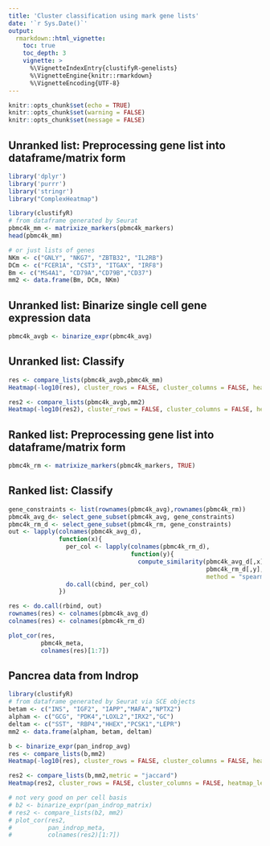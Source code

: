 ```yaml
---
title: 'Cluster classification using mark gene lists'
date: '`r Sys.Date()`'
output:
  rmarkdown::html_vignette:
    toc: true
    toc_depth: 3
    vignette: >
      %\VignetteIndexEntry{clustifyR-genelists}
      %\VignetteEngine{knitr::rmarkdown}
      %\VignetteEncoding{UTF-8}
---
```


```r
knitr::opts_chunk$set(echo = TRUE)
knitr::opts_chunk$set(warning = FALSE)
knitr::opts_chunk$set(message = FALSE)
```

## Unranked list: Preprocessing gene list into dataframe/matrix form

```r
library('dplyr')
library('purrr')
library('stringr')
library("ComplexHeatmap")
```

```r
library(clustifyR)
# from dataframe generated by Seurat
pbmc4k_mm <- matrixize_markers(pbmc4k_markers)
head(pbmc4k_mm)

# or just lists of genes
NKm <- c("GNLY", "NKG7", "ZBTB32", "IL2RB")
DCm <- c("FCER1A", "CST3", "ITGAX", "IRF8")
Bm <- c("MS4A1", "CD79A","CD79B","CD37")
mm2 <- data.frame(Bm, DCm, NKm)
```

## Unranked list: Binarize single cell gene expression data

```r
pbmc4k_avgb <- binarize_expr(pbmc4k_avg)
```

## Unranked list: Classify

```r
res <- compare_lists(pbmc4k_avgb,pbmc4k_mm)
Heatmap(-log10(res), cluster_rows = FALSE, cluster_columns = FALSE, heatmap_legend_param = list(title = "-log10(adjP)"))

res2 <- compare_lists(pbmc4k_avgb,mm2)
Heatmap(-log10(res2), cluster_rows = FALSE, cluster_columns = FALSE, heatmap_legend_param = list(title = "-log10(adjP)"))
```

## Ranked list: Preprocessing gene list into dataframe/matrix form

```r
pbmc4k_rm <- matrixize_markers(pbmc4k_markers, TRUE)
```

## Ranked list: Classify

```r
gene_constraints <- list(rownames(pbmc4k_avg),rownames(pbmc4k_rm))
pbmc4k_avg_d<- select_gene_subset(pbmc4k_avg, gene_constraints)
pbmc4k_rm_d <- select_gene_subset(pbmc4k_rm, gene_constraints)
out <- lapply(colnames(pbmc4k_avg_d),
              function(x){
                per_col <- lapply(colnames(pbmc4k_rm_d),
                                  function(y){
                                    compute_similarity(pbmc4k_avg_d[,x],
                                                       pbmc4k_rm_d[,y], corr_coef,
                                                       method = "spearman")})
                do.call(cbind, per_col)
              })

res <- do.call(rbind, out)
rownames(res) <- colnames(pbmc4k_avg_d)
colnames(res) <- colnames(pbmc4k_rm_d)

plot_cor(res,
         pbmc4k_meta,
         colnames(res)[1:7])
```

## Pancrea data from Indrop

```r
library(clustifyR)
# from dataframe generated by Seurat via SCE objects
betam <- c("INS", "IGF2", "IAPP","MAFA","NPTX2")
alpham <- c("GCG", "PDK4","LOXL2","IRX2","GC")
deltam <- c("SST", "RBP4","HHEX","PCSK1","LEPR")
mm2 <- data.frame(alpham, betam, deltam)

b <- binarize_expr(pan_indrop_avg)
res <- compare_lists(b,mm2)
Heatmap(-log10(res), cluster_rows = FALSE, cluster_columns = FALSE, heatmap_legend_param = list(title = "-log10(adjP)"))

res2 <- compare_lists(b,mm2,metric = "jaccard")
Heatmap(res2, cluster_rows = FALSE, cluster_columns = FALSE, heatmap_legend_param = list(title = "jaccard index"))

# not very good on per cell basis
# b2 <- binarize_expr(pan_indrop_matrix)
# res2 <- compare_lists(b2, mm2)
# plot_cor(res2,
#          pan_indrop_meta,
#          colnames(res2)[1:7])
```
